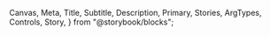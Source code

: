   Canvas,
  Meta,
  Title,
  Subtitle,
  Description,
  Primary,
  Stories,
  ArgTypes,
  Controls,
  Story,
} from "@storybook/blocks";


<Meta of={TableStories} />

<Title />
<Subtitle />
<Description />
<Primary />
<Controls />

### Sortable Table

<Canvas of={TableStories.SortableHeaders} source={{ language: 'tsx', code: `

  const [sortDescriptor, setSortDescriptor] = useState<SortDescriptor>({
    column: "name",
    direction: "ascending",
  });

  const pokemons = [
    {
      name: "Charizard",
      type: "Fire, Flying",
      level: 67,
    },
    {
      name: "Blastoise",
      type: "Water",
      level: 56,
    },
    {
      name: "Venusaur",
      type: "Grass, Poison",
      level: 83,
    },
    {
      name: "Pikachu",
      type: "Electric",
      level: 100,
    },
  ];

  const sortedPokemons = pokemons.sort((a, b) => {
    if (sortDescriptor.column === undefined) return 0;

    if (sortDescriptor.direction === "ascending") {
      return a[sortDescriptor.column] > b[sortDescriptor.column] ? 1 : -1;
    } else {
      return a[sortDescriptor.column] < b[sortDescriptor.column] ? 1 : -1;
    }
  });

  return (
    <Table
      aria-label="Table with sorting"
      sortDescriptor={sortDescriptor}
      onSortChange={setSortDescriptor}
    >
      <Table.Header>
        <Table.Column key="name" allowsSorting>
          Name
        </Table.Column>
        <Table.Column key="type" allowsSorting>
          Type
        </Table.Column>
        <Table.Column key="level" allowsSorting>
          Level
        </Table.Column>
      </Table.Header>
      <Table.Body items={sortedPokemons}>
        {(pokemon) => (
          <Table.Row key={pokemon.name}>
            <Table.Cell>{pokemon.name}</Table.Cell>
            <Table.Cell>{pokemon.type}</Table.Cell>
            <Table.Cell>{pokemon.level}</Table.Cell>
          </Table.Row>
        )}
      </Table.Body>
    </Table>
  );
}

` }}/>

### Searchable Table Columns

You can make any column in the table searchable by setting the `allowsSearching` prop to `true` on that column.

If multiple columns are searchable, selecting a new column to search by will clear the current search term. Closing the search input will also clear the search term.

<Canvas of={TableStories.SearchableColumns} source={{language: 'tsx', code: `
function SearchableTable() {
  const [searchDescriptor, setSearchDescriptor] = useState<SearchDescriptor>({
    column: null,
    search: "",
  });

  const pokemons = [
    {
      name: "Charizard",
      type: "Fire, Flying",
      level: 67,
    },
    {
      name: "Blastoise",
      type: "Water",
      level: 56,
    },
    {
      name: "Venusaur",
      type: "Grass, Poison",
      level: 83,
    },
    {
      name: "Pikachu",
      type: "Electric",
      level: 100,
    },
  ];

  const filteredPokemon = pokemons.filter((pokemon) => {
    if (!searchDescriptor.search || !searchDescriptor.column) return true;

    return pokemon[searchDescriptor.column]
      .toLowerCase()
      .includes(searchDescriptor.search.toLowerCase());
  });

  return (
    <div
      style={{
        padding: "16px",
      }}
    >
      <Table
        searchDescriptor={searchDescriptor}
        onSearchChange={setSearchDescriptor}
        {...props}
      >
        <Table.Header>
          <Table.Column key="name" allowsSearching>
            Name
          </Table.Column>
          <Table.Column key="type" allowsSearching width={200}>
            Type
          </Table.Column>
          <Table.Column key="level" width={100}>
            Level
          </Table.Column>
        </Table.Header>
        <Table.Body items={filteredPokemon}>
          {(pokemon) => (
            <Table.Row key={pokemon.name}>
              <Table.Cell>{pokemon.name}</Table.Cell>
              <Table.Cell>{pokemon.type}</Table.Cell>
              <Table.Cell>{pokemon.level}</Table.Cell>
            </Table.Row>
          )}
        </Table.Body>
      </Table>
    </div>
  );
}
`}} />

### Table with Row Selection

The table component supports row selection. By default, the selected rows are managed internally, but you can also provide `selectedKeys` and `onSelectionChange` props to manage the selected rows externally.

The table supports two types of row selection: 'single' and 'multiple'.

#### Single Selection

In single selection mode, only one row can be selected at a time.

<Canvas of={TableStories.SingleSelection} />

#### Multiple Selection

In multiple selection mode, multiple rows can be selected at the same time. Or all rows can be selected by clicking the checkbox in the header.

Note that selecting all rows sets `selectedKeys` to `"all"`, so you can handle either selecting a single page or all rows in your application.

<Canvas of={TableStories.MultipleSelection} />

### Loading States

The table component supports two loading variants. The first is for when the columns of the table are known but the content is not.

This is almost always the one you want.

<Canvas of={TableStories.LoadingState} />

In cases where you don't know the columns or the content of the table, you can use `<Table.Skeleton />`.

<Canvas of={TableStories.TableSkeleton} />

### Table Bottom

The `Table.Bottom` component can be used to render a visual footer for the table. It is not actually a footer in the DOM, but rather a visual footer that is rendered at the bottom of the table. This allows it to be made sticky.

<Canvas of={TableStories.WithTableBottom} />

<Stories />
